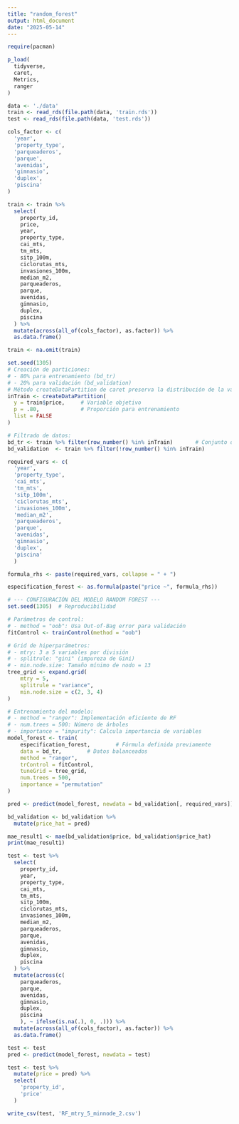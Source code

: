 ```yaml
---
title: "random_forest"
output: html_document
date: "2025-05-14"
---
```


```r
require(pacman)

p_load(
  tidyverse,
  caret,
  Metrics,
  ranger
)
```

```r
data <- './data'
train <- read_rds(file.path(data, 'train.rds'))
test <- read_rds(file.path(data, 'test.rds'))
```

```r
cols_factor <- c(
  'year',
  'property_type',
  'parqueaderos',
  'parque',
  'avenidas',
  'gimnasio',
  'duplex',
  'piscina'
)
```


```r
train <- train %>% 
  select(
    property_id,
    price,
    year,
    property_type,
    cai_mts,
    tm_mts,
    sitp_100m,
    ciclorutas_mts,
    invasiones_100m,
    median_m2,
    parqueaderos,
    parque,
    avenidas,
    gimnasio,
    duplex,
    piscina
  ) %>%
  mutate(across(all_of(cols_factor), as.factor)) %>% 
  as.data.frame()

train <- na.omit(train)

set.seed(1305)
# Creación de particiones:
# - 80% para entrenamiento (bd_tr)
# - 20% para validación (bd_validation)
# Método createDataPartition de caret preserva la distribución de la variable objetivo
inTrain <- createDataPartition(
  y = train$price,     # Variable objetivo
  p = .80,             # Proporción para entrenamiento
  list = FALSE
)

# Filtrado de datos:
bd_tr <- train %>% filter(row_number() %in% inTrain)       # Conjunto de entrenamiento
bd_validation  <- train %>% filter(!row_number() %in% inTrain)
```

```r
required_vars <- c(
  'year',
  'property_type',
  'cai_mts', 
  'tm_mts',
  'sitp_100m',
  'ciclorutas_mts', 
  'invasiones_100m', 
  'median_m2', 
  'parqueaderos', 
  'parque', 
  'avenidas', 
  'gimnasio', 
  'duplex', 
  'piscina'
  )

formula_rhs <- paste(required_vars, collapse = " + ")

especification_forest <- as.formula(paste("price ~", formula_rhs))
```
```r
# --- CONFIGURACIÓN DEL MODELO RANDOM FOREST ---
set.seed(1305)  # Reproducibilidad

# Parámetros de control:
# - method = "oob": Usa Out-of-Bag error para validación
fitControl <- trainControl(method = "oob")

# Grid de hiperparámetros:
# - mtry: 3 a 5 variables por división
# - splitrule: "gini" (impureza de Gini)
# - min.node.size: Tamaño mínimo de nodo = 13
tree_grid <- expand.grid(
    mtry = 5,
    splitrule = "variance",
    min.node.size = c(2, 3, 4)
)

# Entrenamiento del modelo:
# - method = "ranger": Implementación eficiente de RF
# - num.trees = 500: Número de árboles
# - importance = "impurity": Calcula importancia de variables
model_forest <- train(
    especification_forest,        # Fórmula definida previamente
    data = bd_tr,        # Datos balanceados
    method = "ranger",  
    trControl = fitControl,
    tuneGrid = tree_grid,
    num.trees = 500,
    importance = "permutation"
)
```

```r
pred <- predict(model_forest, newdata = bd_validation[, required_vars])

bd_validation <- bd_validation %>% 
  mutate(price_hat = pred)

mae_result1 <- mae(bd_validation$price, bd_validation$price_hat)
print(mae_result1)
```

```r
test <- test %>% 
  select(
    property_id,
    year,
    property_type,
    cai_mts,
    tm_mts,
    sitp_100m,
    ciclorutas_mts,
    invasiones_100m,
    median_m2,
    parqueaderos,
    parque,
    avenidas,
    gimnasio,
    duplex,
    piscina
  ) %>%
  mutate(across(c(
    parqueaderos,
    parque,
    avenidas,
    gimnasio,
    duplex,
    piscina
    ), ~ ifelse(is.na(.), 0, .))) %>% 
  mutate(across(all_of(cols_factor), as.factor)) %>% 
  as.data.frame()

test <- test 
pred <- predict(model_forest, newdata = test)

test <- test %>% 
  mutate(price = pred) %>% 
  select(
    'property_id',
    'price'
  )
```
```r
write_csv(test, 'RF_mtry_5_minnode_2.csv')
```
